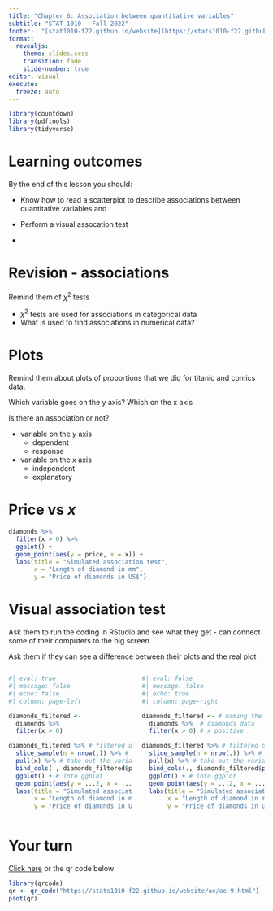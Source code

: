 ```yaml
---
title: "Chapter 6: Association between quantitative variables"
subtitle: "STAT 1010 - Fall 2022"
footer:  "[stat1010-f22.github.io/website](https://stats1010-f22.github.io/website/)"
format: 
  revealjs: 
    theme: slides.scss
    transition: fade
    slide-number: true
editor: visual
execute:
  freeze: auto
---
```


```r
library(countdown)
library(pdftools)
library(tidyverse)
```

# Learning outcomes

By the end of this lesson you should:

-   Know how to read a scatterplot to describe associations between quantitative variables and

-   Perform a visual assocation test

-   

# Revision - associations

::: notes
Remind them of $\chi^2$ tests
:::

::: incremental
-   $\chi^2$ tests are used for associations in categorical data
-   What is used to find associations in numerical data?
:::

# Plots

::: notes
Remind them about plots of proportions that we did for titanic and comics data.

Which variable goes on the y axis? Which on the x axis

Is there an association or not?
:::

::: incremental
-   variable on the $y$ axis
    -   dependent
    -   response
-   variable on the $x$ axis
    -   independent
    -   explanatory
:::

# Price vs $x$

```r
diamonds %>% 
  filter(x > 0) %>% 
  ggplot() +
  geom_point(aes(y = price, x = x)) +
  labs(title = "Simulated association test", 
       x = "Length of diamond in mm", 
       y = "Price of diamonds in US$")
```

# Visual association test

::: notes
Ask them to run the coding in RStudio and see what they get - can connect some of their computers to the big screen

Ask them if they can see a difference between their plots and the real plot
:::

::: columns
::: {.column width="50%"}
```r
#| eval: true
#| message: false
#| echo: false
#| column: page-left

diamonds_filtered <- 
  diamonds %>% 
  filter(x > 0)

diamonds_filtered %>% # filtered data
  slice_sample(n = nrow(.)) %>% # random sample rows
  pull(x) %>% # take out the variable x
  bind_cols(., diamonds_filtered$price) %>% # price in the same order
  ggplot() + # into ggplot
  geom_point(aes(y = ...2, x = ...1)) + # using the new names
  labs(title = "Simulated association test", 
       x = "Length of diamond in mm", 
       y = "Price of diamonds in US$")
```
:::

::: {.column width="50%"}
```r
#| eval: false
#| message: false
#| echo: true
#| column: page-right

diamonds_filtered <- # naming the filtered data
  diamonds %>%  # diamonds data
  filter(x > 0) # x positive

diamonds_filtered %>% # filtered data
  slice_sample(n = nrow(.)) %>% # random sample rows
  pull(x) %>% # take out the variable x
  bind_cols(., diamonds_filtered$price) %>% # price in the same order
  ggplot() + # into ggplot
  geom_point(aes(y = ...2, x = ...1)) + # using the new names
  labs(title = "Simulated association test", 
       x = "Length of diamond in mm", 
       y = "Price of diamonds in US$")
```
:::
:::

# Your turn

[Click here](https://stats1010-f22.github.io/website/ae/ae-8.html) or the qr code below

```r
library(qrcode)
qr <- qr_code("https://stats1010-f22.github.io/website/ae/ae-9.html")
plot(qr)
```
